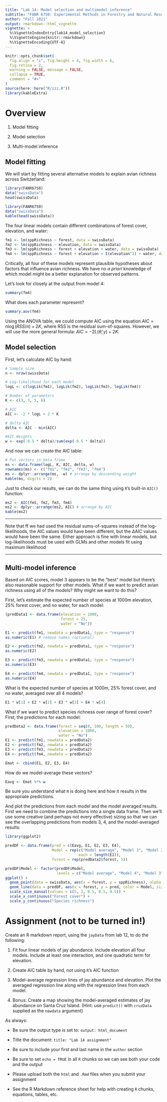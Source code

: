 ```yaml
---
title: "Lab 14: Model selection and multimodel inference"
subtitle: "FANR 6750: Experimental Methods in Forestry and Natural Resources Research"
author: "Fall 2021"
output: rmarkdown::html_vignette
vignette: >
  %\VignetteIndexEntry{lab14_model_selection}
  %\VignetteEngine{knitr::rmarkdown}
  %\VignetteEncoding{UTF-8}
---
```


```r
knitr::opts_chunk$set(
  fig.align = "c", fig.height = 4, fig.width = 6,
  fig.retina = 2,
  warning = FALSE, message = FALSE,
  collapse = TRUE,
  comment = "#>"
)
source(here::here("R/zzz.R"))
library(kableExtra)
```

# Overview

1) Model fitting

2) Model selection

3) Multi-model inference

## Model fitting

We will start by fitting several alternative models to explain avian richness across Switzerland:


```r
library(FANR6750)
data("swissData")
head(swissData)
```

```r
library(FANR6750)
data("swissData")
kable(head(swissData))
```

The four linear models contain different combinations of forest cover, elevation, and water:

```r
fm1 <- lm(sppRichness ~ forest, data = swissData)
fm2 <- lm(sppRichness ~ elevation, data = swissData)
fm3 <- lm(sppRichness ~ forest + elevation + water, data = swissData)
fm4 <- lm(sppRichness ~ forest + elevation + I(elevation^2) + water, data = swissData)
```

Critically, all four of these models represent plausible hypotheses about factors that influence avian richness. We have no *a priori* knowledge of which model might be a better explanation for observed patterns. 

Let's look for closely at the output from model 4:

```r
summary(fm4)
```

What does each parameter represent?

```r
summary.aov(fm4)
```

Using the ANOVA table, we could compute AIC using the equation $AIC = n \log(RSS/n) + 2K$, where RSS is the residual sum-of-squares. However, we will use the more general formula: $AIC = −2L(\hat{\theta}; y) + 2K$.

## Model selection

First, let's calculate AIC by hand:

```r
# Sample size
n <- nrow(swissData)

# Log-likelihood for each model
logL <- c(logLik(fm1), logLik(fm2), logLik(fm3), logLik(fm4))

# Number of parameters
K <- c(3, 3, 5, 6)

# AIC
AIC <- -2 * logL + 2 * K

# delta AIC
delta <- AIC - min(AIC)

#AIC Weights
w <- exp(-0.5 * delta)/sum(exp(-0.5 * delta))
```

And now we can create the AIC table:

```r
# Put vectors in data.frame
ms <- data.frame(logL, K, AIC, delta, w)
rownames(ms) <- c("fm1", "fm2", "fm3", "fm4")
ms <- dplyr::arrange(ms, -w) # arrange by descending weight
kable(ms, digits = 2)
```

Just to check our results, we can do the same thing using `R`'s built-in `AIC()` function:

```r
ms2 <- AIC(fm1, fm2, fm3, fm4)
ms2 <- dplyr::arrange(ms2, AIC) # arrange by AIC
kable(ms2)
```

***

Note that ff we had used the residual sums-of-squares instead of the log-likelihoods, the AIC values would have been different, but the $\Delta$AIC values would have been the same. Either approach is fine with linear models, but log-likelihoods must be used with GLMs and other models fit using maximum likelihood

***

## Multi-model inference

Based on AIC scores, model 3 appears to be the "best" model but there's also reasonable support for other models. What if we want to predict avian richness using all of the models? Why might we want to do this?

First, let's estimate the expected number of species at 1000m elevation, 25% forest cover, and no water, for each model:

```r
(predData1 <- data.frame(elevation = 1000, 
                         forest = 25, 
                         water = "No"))

E1 <- predict(fm1, newdata = predData1, type = "response")
as.numeric(E1) # remove names (optional)

E2 <- predict(fm2, newdata = predData1, type = "response")
as.numeric(E2)

E3 <- predict(fm3, newdata = predData1, type = "response")
as.numeric(E3)

E4 <- predict(fm4, newdata = predData1, type = "response")
as.numeric(E4)

```

What is the expected number of species at 1000m, 25% forest cover, and no water, averaged over all 4 models?

```r
E1 * w[1] + E2 * w[2] + E3 * w[3] + E4 * w[4]
```

What if we want to predict species richness over range of forest cover? First, the predictions for each model:

```r
predData2 <- data.frame(forest = seq(0, 100, length = 50), 
                        elevation = 1000, 
                        water = "No")
E1 <- predict(fm1, newdata = predData2)
E2 <- predict(fm2, newdata = predData2)
E3 <- predict(fm3, newdata = predData2)
E4 <- predict(fm4, newdata = predData2)

Emat <- cbind(E1, E2, E3, E4)
```


How do we model-average these vectors?

```r
Eavg <- Emat %*% w
```

Be sure you understand what `R` is doing here and how it results in the appropriate predictions.

And plot the predictions from each model and the model averaged results. First we need to combine the predictions into a single data frame. Then we'll use some creative (and perhaps not every effective) sizing so that we can see the overlapping predictions from models 3, 4, and the model-averaged results:

```r
library(ggplot2)

predDF <- data.frame(pred = c(Eavg, E1, E2, E3, E4),
                     Model = rep(c("Model average", "Model 1", "Model 2", "Model 3", "Model 4"),
                                 each = length(E1)),
                     forest = rep(predData2$forest, 5))

predDF$Model <- factor(predDF$Model, 
                       levels = c("Model average", "Model 4", "Model 3", "Model 2", "Model 1"))
ggplot() +
  geom_point(data = swissData, aes(x = forest, y = sppRichness), alpha = 0.4) +
  geom_line(data = predDF, aes(x = forest, y = pred, color = Model, size = Model)) +
  scale_size_manual(values = c(5, 2, 0.5, 0.5, 0.5)) +
  scale_x_continuous("Forest cover") +
  scale_y_continuous("Species richness")
```

# Assignment (not to be turned in!)

Create an R markdown report, using the `jayData` from lab 12, to do the following: 

1) Fit four linear models of jay abundance. Include elevation all four models. Include at least one interaction, and one quadratic term for elevation.

2) Create AIC table by hand, not using `R`’s AIC function

3) Model-average regression lines of jay abundance and elevation. Plot the averaged regression line along with the regression lines from each model.

4) Bonus: Create a map showing the model-averaged estimates of jay abundance on Santa Cruz Island. (Hint: use `predict()` with `cruzData` supplied as the `newdata` argument)


As always:

- Be sure the output type is set to: `output: html_document`

- Title the document: `title: "Lab 14 assignment"`

- Be sure to include your first and last name in the `author` section 

- Be sure to set `echo = TRUE` in all `R` chunks so we can see both your code and the output

- Please upload both the `html` and `.Rmd` files when you submit your assignment  

- See the R Markdown reference sheet for help with creating `R` chunks, equations, tables, etc.
